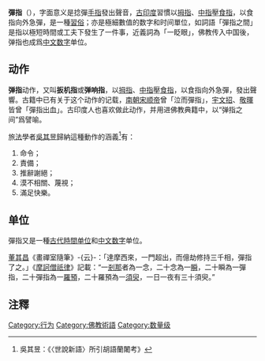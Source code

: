 {{佛教}}
'''彈指'''（{{lang-sa|acchaṭā}}），字面意义是捻彈[[手指|手指]]發出聲音，[[古印度|古印度]]習慣以[[拇指|拇指]]、[[中指|中指]]壓[[食指|食指]]，以食指向外急彈，是一種[[習俗|習俗]]；亦是極細數值的数字和时间單位，如詞語「彈指之間」是指以極短時間或工夫下發生了一件事，近義詞為「一眨眼」，佛教传入中国後，弹指也成爲[[中文数字|中文数字]]单位。

==动作==
'''弹指'''动作，又叫'''扳机指'''或'''弹响指'''，以[[拇指|拇指]]、[[中指|中指]]壓[[食指|食指]]，以食指向外急彈，發出聲響。古籍中已有关于这个动作的记载，[[南朝|南朝]][[宋顺帝|宋顺帝]]曾「泣而彈指」，[[宇文招|宇文招]]、[[敬暉|敬暉]]皆曾「彈指出血」。古印度人也喜欢做此动作，并用进佛教典籍中，以“弹指之间”爲譬喻。

旅[[法国|法]]學者[[吳其昱|吳其昱]]歸納這種動作的涵義<ref>吳其昱：《〈世說新語〉所引胡語蘭闍考》</ref>有：
# 命令；
# 責備；
# 推辭謝絕；
# 漠不相關、蔑視；
# 滿足快樂。

== 单位 ==
彈指又是一種[[数量级_(时间)#古籍中的時間長度|古代時間单位]]和[[中文数字|中文数字]]单位。

[[董其昌|董其昌]]《畫禪室隨筆》-{云}-：「達摩西來，一門超出，而億劫修持三千相，彈指了之。」《[[摩訶僧祇律|摩訶僧祇律]]》記載：“一[[剎那|剎那]]者為一念，二十念為一[[瞬|瞬]]，二十瞬為一彈指，二十彈指為一[[羅預|羅預]]，二十羅預為一[[須臾|須臾]]，一日一夜有三十須臾。”

==注釋==
{{reflist}}

{{中文数字单位}}
[[Category:行为|Category:行为]]
[[Category:佛教術語|Category:佛教術語]]
[[Category:数量级|Category:数量级]]